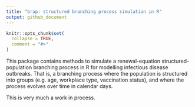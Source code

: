 ```yaml
---
title: "brap: structured branching process simulation in R"
output: github_document
---
```


<!-- README.md is generated from README.Rmd. Please edit that file -->

```r
knitr::opts_chunk$set(
  collapse = TRUE,
  comment = "#>"
)
```

This package contains methods to simulate a renewal-equation structured-population branching process in R for modelling infectious disease outbreaks. That is, a branching process where the population is structured into groups (e.g. age, workplace type, vaccination status), and where the process evolves over time in calendar days.

This is very much a work in process.
